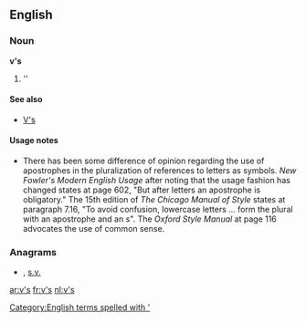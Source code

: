 ==English==

===Noun===
'''v's'''

# ''{{plural of|[[v]]}}

====See also====
*[[V's]]

====Usage notes====
*There has been some difference of opinion regarding the use of apostrophes in the pluralization of references to letters as symbols.  ''New Fowler's Modern English Usage'' after noting that the usage fashion has changed states at page 602, "But after letters an apostrophe is obligatory."    The 15th edition of ''The Chicago Manual of Style'' states at paragraph 7.16, "To avoid confusion, lowercase letters ... form the plural with an apostrophe and an s".  The ''Oxford Style Manual'' at page 116 advocates the use of common sense.

===Anagrams===
* {{alphagram|[[SV#English|SV]]}} , [[s.v.#English|s.v.]]

[[Category:English terms spelled with ']]

[[ar:v's]]
[[fr:v's]]
[[nl:v's]]